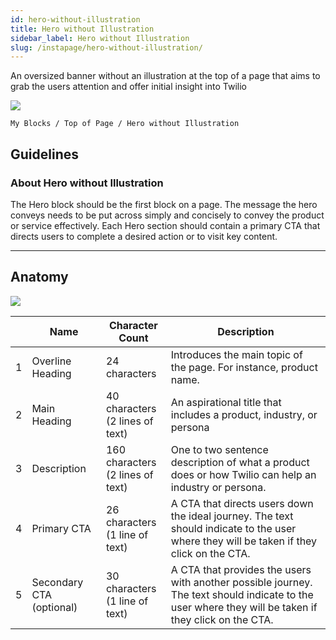 ```yaml
---
id: hero-without-illustration
title: Hero without Illustration
sidebar_label: Hero without Illustration
slug: /instapage/hero-without-illustration/
---
```


An oversized banner without an illustration at the top of a page that aims to grab the users attention and offer initial insight into Twilio

![](./assets/hero-without-illustration.png)

```
My Blocks / Top of Page / Hero without Illustration
```

## Guidelines

### About Hero without Illustration

The Hero block should be the first block on a page. The message the hero conveys needs to be put across simply and concisely to convey the product or service effectively. Each Hero section should contain a primary CTA that directs users to complete a desired action or to visit key content.

---

## Anatomy

![](./assets/hero-without-illustration-annotated.png)

|     | Name                     | Character Count                         | Description                                                                                                                                          |
| --- | ------------------------ | --------------------------------------- | ---------------------------------------------------------------------------------------------------------------------------------------------------- |
| 1   | Overline Heading         | 24 characters                           | Introduces the main topic of the page. For instance, product name.                                                                                   |
| 2   | Main Heading             | 40 characters <br /> (2 lines of text)  | An aspirational title that includes a product, industry, or persona                                                                                  |
| 3   | Description              | 160 characters <br /> (2 lines of text) | One to two sentence description of what a product does or how Twilio can help an industry or persona.                                                |
| 4   | Primary CTA              | 26 characters <br /> (1 line of text)   | A CTA that directs users down the ideal journey. The text should indicate to the user where they will be taken if they click on the CTA.             |
| 5   | Secondary CTA (optional) | 30 characters <br /> (1 line of text)   | A CTA that provides the users with another possible journey. The text should indicate to the user where they will be taken if they click on the CTA. |
